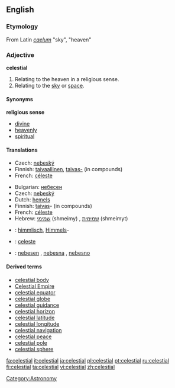 ==English==

===Etymology===
From Latin ''[[caelum]]'' "sky", "heaven"

===Adjective===
'''celestial''' {{notcomparable}}

# Relating to the heaven in a religious sense.
# Relating to the [[sky]] or [[space]].

====Synonyms====
'''religious sense'''
*[[divine]]
*[[heavenly]]
*[[spiritual]]

====Translations====
{{trans-top|relating to heaven (religious)}}
*Czech: [[nebeský]] {{m}}
*Finnish: [[taivaallinen]], [[taivas-]] (in compounds)
*French: [[céleste]]
{{trans-bottom}}

{{trans-top|relating to sky}}
*Bulgarian: [[небесен]]
*Czech: [[nebeský]] {{m}}
*Dutch: [[hemels]]
*Finnish: [[taivas]]- (in compounds)
*French: [[céleste]]
*Hebrew: [[שמימי]] (shmeimy) {{m}}, [[שמימית]] (shmeimyt) {{f}}
{{trans-bottom}}

{{checktrans}}
{{trans-top|translations to be checked}}
*{{ttbc|German}}: [[himmlisch]], [[Himmel]]s-
*{{ttbc|Italian}}: [[celeste]]
*{{ttbc|Slovene}}: [[nebesen]] {{m}}, [[nebesna]] {{f}}, [[nebesno]] {{n}}
{{trans-bottom}}

====Derived terms====
*[[celestial body]]
*[[Celestial Empire]]
*[[celestial equator]]
*[[celestial globe]]
*[[celestial guidance]]
*[[celestial horizon]]
*[[celestial latitude]]
*[[celestial longitude]]
*[[celestial navigation]]
*[[celestial peace]]
*[[celestial pole]]
*[[celestial sphere]]

[[Category:Astronomy]]

[[fa:celestial]]
[[it:celestial]]
[[ja:celestial]]
[[pl:celestial]]
[[pt:celestial]]
[[ru:celestial]]
[[fi:celestial]]
[[ta:celestial]]
[[vi:celestial]]
[[zh:celestial]]